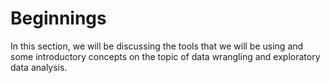 # Beginnings

In this section, we will be discussing the tools that we will be using and some introductory concepts on the topic of data wrangling and exploratory data analysis.
